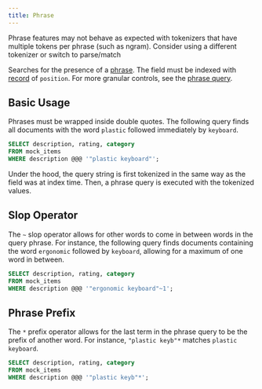 ```yaml
---
title: Phrase
---
```


<Note>
Phrase features may not behave as expected with tokenizers that have multiple tokens
per phrase (such as ngram). Consider using a different tokenizer or switch to 
parse/match
</Note>

Searches for the presence of a [phrase](/documentation/concepts/phrase). The field must be indexed with [record](/documentation/indexing/record) of `position`.
For more granular controls, see the [phrase query](/documentation/advanced/phrase).

## Basic Usage

Phrases must be wrapped inside double quotes. The following query finds all documents with the word `plastic` followed immediately by `keyboard`.

```sql
SELECT description, rating, category
FROM mock_items
WHERE description @@@ '"plastic keyboard"';
```

Under the hood, the query string is first tokenized in the same way as the field was at index time. Then, a phrase query is executed with the tokenized
values.

## Slop Operator

The `~` slop operator allows for other words to come in between words in the query phrase. For instance, the following query finds documents containing
the word `ergonomic` followed by `keyboard`, allowing for a maximum of one word in between.

```sql
SELECT description, rating, category
FROM mock_items
WHERE description @@@ '"ergonomic keyboard"~1';
```

## Phrase Prefix

The `*` prefix operator allows for the last term in the phrase query to be the prefix of another word. For instance,
`"plastic keyb"*` matches `plastic keyboard`.

```sql
SELECT description, rating, category
FROM mock_items
WHERE description @@@ '"plastic keyb"*';
```
